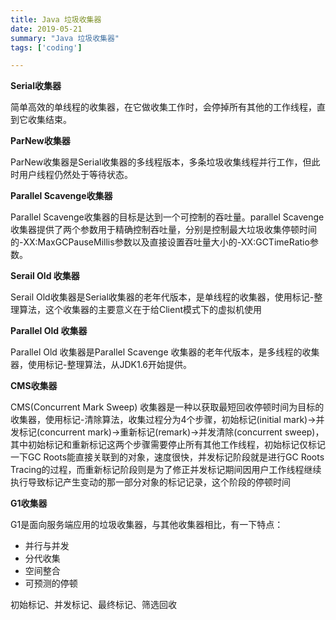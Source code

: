 ```yaml
---
title: Java 垃圾收集器
date: 2019-05-21
summary: "Java 垃圾收集器"
tags: ['coding']

---
```


**Serial收集器** 

简单高效的单线程的收集器，在它做收集工作时，会停掉所有其他的工作线程，直到它收集结束。 

**ParNew收集器** 

ParNew收集器是Serial收集器的多线程版本，多条垃圾收集线程并行工作，但此时用户线程仍然处于等待状态。 

**Parallel Scavenge收集器** 

Parallel Scavenge收集器的目标是达到一个可控制的吞吐量。parallel Scavenge 收集器提供了两个参数用于精确控制吞吐量，分别是控制最大垃圾收集停顿时间的-XX:MaxGCPauseMillis参数以及直接设置吞吐量大小的-XX:GCTimeRatio参数。 

**Serail Old 收集器**

Serail Old收集器是Serial收集器的老年代版本，是单线程的收集器，使用标记-整理算法，这个收集器的主要意义在于给Client模式下的虚拟机使用

**Parallel Old 收集器**

Parallel Old 收集器是Parallel Scavenge 收集器的老年代版本，是多线程的收集器，使用标记-整理算法，从JDK1.6开始提供。

**CMS收集器**

CMS(Concurrent Mark Sweep) 收集器是一种以获取最短回收停顿时间为目标的收集器，使用标记-清除算法，收集过程分为4个步骤，初始标记(initial mark)->并发标记(concurrent mark)->重新标记(remark)->并发清除(concurrent sweep)，其中初始标记和重新标记这两个步骤需要停止所有其他工作线程，初始标记仅标记一下GC Roots能直接关联到的对象，速度很快，并发标记阶段就是进行GC Roots Tracing的过程，而重新标记阶段则是为了修正并发标记期间因用户工作线程继续执行导致标记产生变动的那一部分对象的标记记录，这个阶段的停顿时间

**G1收集器**

G1是面向服务端应用的垃圾收集器，与其他收集器相比，有一下特点：

- 并行与并发
- 分代收集
- 空间整合
- 可预测的停顿

初始标记、并发标记、最终标记、筛选回收
